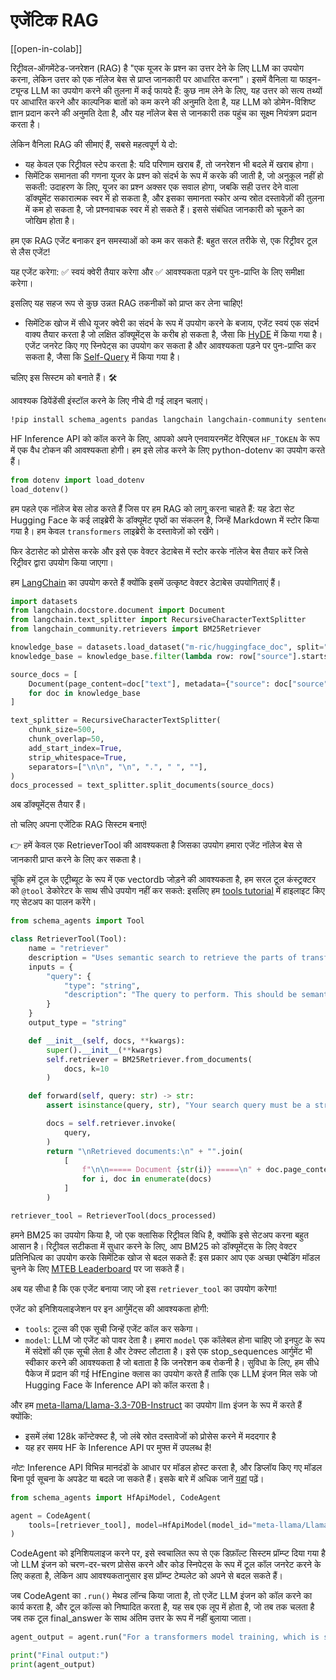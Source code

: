 <!--Copyright 2024 The HuggingFace Team. All rights reserved.

Licensed under the Apache License, Version 2.0 (the "License"); you may not use this file except in compliance with
the License. You may obtain a copy of the License at

http://www.apache.org/licenses/LICENSE-2.0

Unless required by applicable law or agreed to in writing, software distributed under the License is distributed on
an "AS IS" BASIS, WITHOUT WARRANTIES OR CONDITIONS OF ANY KIND, either express or implied. See the License for the
specific language governing permissions and limitations under the License.

⚠️ Note that this file is in Markdown but contain specific syntax for our doc-builder (similar to MDX) that may not be
rendered properly in your Markdown viewer.

-->
# एजेंटिक RAG

[[open-in-colab]]

रिट्रीवल-ऑगमेंटेड-जनरेशन (RAG) है "एक यूजर के प्रश्न का उत्तर देने के लिए LLM का उपयोग करना, लेकिन उत्तर को एक नॉलेज बेस से प्राप्त जानकारी पर आधारित करना"। इसमें वैनिला या फाइन-ट्यून्ड LLM का उपयोग करने की तुलना में कई फायदे हैं: कुछ नाम लेने के लिए, यह उत्तर को सत्य तथ्यों पर आधारित करने और काल्पनिक बातों को कम करने की अनुमति देता है, यह LLM को डोमेन-विशिष्ट ज्ञान प्रदान करने की अनुमति देता है, और यह नॉलेज बेस से जानकारी तक पहुंच का सूक्ष्म नियंत्रण प्रदान करता है।

लेकिन वैनिला RAG की सीमाएं हैं, सबसे महत्वपूर्ण ये दो:
- यह केवल एक रिट्रीवल स्टेप करता है: यदि परिणाम खराब हैं, तो जनरेशन भी बदले में खराब होगा।
- सिमेंटिक समानता की गणना यूजर के प्रश्न को संदर्भ के रूप में करके की जाती है, जो अनुकूल नहीं हो सकती: उदाहरण के लिए, यूजर का प्रश्न अक्सर एक सवाल होगा, जबकि सही उत्तर देने वाला डॉक्यूमेंट सकारात्मक स्वर में हो सकता है, और इसका समानता स्कोर अन्य स्रोत दस्तावेज़ों की तुलना में कम हो सकता है, जो प्रश्नवाचक स्वर में हो सकते हैं। इससे संबंधित जानकारी को चूकने का जोखिम होता है।

हम एक RAG एजेंट बनाकर इन समस्याओं को कम कर सकते हैं: बहुत सरल तरीके से, एक रिट्रीवर टूल से लैस एजेंट!

यह एजेंट करेगा: ✅ स्वयं क्वेरी तैयार करेगा और ✅ आवश्यकता पड़ने पर पुनः-प्राप्ति के लिए समीक्षा करेगा।

इसलिए यह सहज रूप से कुछ उन्नत RAG तकनीकों को प्राप्त कर लेना चाहिए!
- सिमेंटिक खोज में सीधे यूजर क्वेरी का संदर्भ के रूप में उपयोग करने के बजाय, एजेंट स्वयं एक संदर्भ वाक्य तैयार करता है जो लक्षित डॉक्यूमेंट्स के करीब हो सकता है, जैसा कि [HyDE](https://huggingface.co/papers/2212.10496) में किया गया है।
एजेंट जनरेट किए गए स्निपेट्स का उपयोग कर सकता है और आवश्यकता पड़ने पर पुनः-प्राप्ति कर सकता है, जैसा कि [Self-Query](https://docs.llamaindex.ai/en/stable/examples/evaluation/RetryQuery/) में किया गया है।

चलिए इस सिस्टम को बनाते हैं। 🛠️

आवश्यक डिपेंडेंसी इंस्टॉल करने के लिए नीचे दी गई लाइन चलाएं।
```bash
!pip install schema_agents pandas langchain langchain-community sentence-transformers rank_bm25 --upgrade -q
```
HF Inference API को कॉल करने के लिए, आपको अपने एनवायरनमेंट वेरिएबल `HF_TOKEN` के रूप में एक वैध टोकन की आवश्यकता होगी।
हम इसे लोड करने के लिए python-dotenv का उपयोग करते हैं।
```py
from dotenv import load_dotenv
load_dotenv()
```

हम पहले एक नॉलेज बेस लोड करते हैं जिस पर हम RAG को लागू करना चाहते हैं: यह डेटा सेट Hugging Face के कई लाइब्रेरी के डॉक्यूमेंट पृष्ठों का संकलन है, जिन्हें Markdown में स्टोर किया गया है। हम केवल `transformers` लाइब्रेरी के दस्तावेज़ों को रखेंगे।

फिर डेटासेट को प्रोसेस करके और इसे एक वेक्टर डेटाबेस में स्टोर करके नॉलेज बेस तैयार करें जिसे रिट्रीवर द्वारा उपयोग किया जाएगा।

हम [LangChain](https://python.langchain.com/docs/introduction/) का उपयोग करते हैं क्योंकि इसमें उत्कृष्ट वेक्टर डेटाबेस उपयोगिताएं हैं।

```py
import datasets
from langchain.docstore.document import Document
from langchain.text_splitter import RecursiveCharacterTextSplitter
from langchain_community.retrievers import BM25Retriever

knowledge_base = datasets.load_dataset("m-ric/huggingface_doc", split="train")
knowledge_base = knowledge_base.filter(lambda row: row["source"].startswith("huggingface/transformers"))

source_docs = [
    Document(page_content=doc["text"], metadata={"source": doc["source"].split("/")[1]})
    for doc in knowledge_base
]

text_splitter = RecursiveCharacterTextSplitter(
    chunk_size=500,
    chunk_overlap=50,
    add_start_index=True,
    strip_whitespace=True,
    separators=["\n\n", "\n", ".", " ", ""],
)
docs_processed = text_splitter.split_documents(source_docs)
```

अब डॉक्यूमेंट्स तैयार हैं।

तो चलिए अपना एजेंटिक RAG सिस्टम बनाएं!

👉 हमें केवल एक RetrieverTool की आवश्यकता है जिसका उपयोग हमारा एजेंट नॉलेज बेस से जानकारी प्राप्त करने के लिए कर सकता है।

चूंकि हमें टूल के एट्रीब्यूट के रूप में एक vectordb जोड़ने की आवश्यकता है, हम सरल टूल कंस्ट्रक्टर को `@tool` डेकोरेटर के साथ सीधे उपयोग नहीं कर सकते: इसलिए हम [tools tutorial](../tutorials/tools) में हाइलाइट किए गए सेटअप का पालन करेंगे।

```py
from schema_agents import Tool

class RetrieverTool(Tool):
    name = "retriever"
    description = "Uses semantic search to retrieve the parts of transformers documentation that could be most relevant to answer your query."
    inputs = {
        "query": {
            "type": "string",
            "description": "The query to perform. This should be semantically close to your target documents. Use the affirmative form rather than a question.",
        }
    }
    output_type = "string"

    def __init__(self, docs, **kwargs):
        super().__init__(**kwargs)
        self.retriever = BM25Retriever.from_documents(
            docs, k=10
        )

    def forward(self, query: str) -> str:
        assert isinstance(query, str), "Your search query must be a string"

        docs = self.retriever.invoke(
            query,
        )
        return "\nRetrieved documents:\n" + "".join(
            [
                f"\n\n===== Document {str(i)} =====\n" + doc.page_content
                for i, doc in enumerate(docs)
            ]
        )

retriever_tool = RetrieverTool(docs_processed)
```
हमने BM25 का उपयोग किया है, जो एक क्लासिक रिट्रीवल विधि है,  क्योंकि इसे सेटअप करना बहुत आसान है।
रिट्रीवल सटीकता में सुधार करने के लिए, आप BM25 को डॉक्यूमेंट्स के लिए वेक्टर प्रतिनिधित्व का उपयोग करके सिमेंटिक खोज से बदल सकते हैं: इस प्रकार आप एक अच्छा एम्बेडिंग मॉडल चुनने के लिए [MTEB Leaderboard](https://huggingface.co/spaces/mteb/leaderboard) पर जा सकते हैं।

अब यह सीधा है कि एक एजेंट बनाया जाए जो इस `retriever_tool` का उपयोग करेगा!


एजेंट को इनिशियलाइजेशन पर इन आर्गुमेंट्स की आवश्यकता होगी:
- `tools`: टूल्स की एक सूची जिन्हें एजेंट कॉल कर सकेगा।
- `model`: LLM जो एजेंट को पावर देता है।
हमारा `model` एक कॉलेबल होना चाहिए जो इनपुट के रूप में संदेशों की एक सूची लेता है और टेक्स्ट लौटाता है। इसे एक stop_sequences आर्गुमेंट भी स्वीकार करने की आवश्यकता है जो बताता है कि जनरेशन कब रोकनी है। सुविधा के लिए, हम सीधे पैकेज में प्रदान की गई HfEngine क्लास का उपयोग करते हैं ताकि एक LLM इंजन मिल सके जो Hugging Face के Inference API को कॉल करता है।

और हम [meta-llama/Llama-3.3-70B-Instruct](meta-llama/Llama-3.3-70B-Instruct) का उपयोग llm इंजन के रूप में करते हैं क्योंकि:
- इसमें लंबा 128k कॉन्टेक्स्ट है, जो लंबे स्रोत दस्तावेजों को प्रोसेस करने में मददगार है
- यह हर समय HF के Inference API पर मुफ्त में उपलब्ध है!

_नोट:_ Inference API विभिन्न मानदंडों के आधार पर मॉडल होस्ट करता है, और डिप्लॉय किए गए मॉडल बिना पूर्व सूचना के अपडेट या बदले जा सकते हैं। इसके बारे में अधिक जानें [यहां](https://huggingface.co/docs/api-inference/supported-models) पढ़ें।

```py
from schema_agents import HfApiModel, CodeAgent

agent = CodeAgent(
    tools=[retriever_tool], model=HfApiModel(model_id="meta-llama/Llama-3.3-70B-Instruct"), max_steps=4, verbosity_level=2
)
```

CodeAgent को इनिशियलाइज करने पर, इसे स्वचालित रूप से एक डिफ़ॉल्ट सिस्टम प्रॉम्प्ट दिया गया है जो LLM इंजन को चरण-दर-चरण प्रोसेस करने और कोड स्निपेट्स के रूप में टूल कॉल जनरेट करने के लिए कहता है, लेकिन आप आवश्यकतानुसार इस प्रॉम्प्ट टेम्पलेट को अपने से बदल सकते हैं।

जब CodeAgent का `.run()` मेथड लॉन्च किया जाता है, तो एजेंट LLM इंजन को कॉल करने का कार्य करता है, और टूल कॉल्स को निष्पादित करता है, यह सब एक लूप में होता है, जो तब तक चलता है जब तक टूल final_answer के साथ अंतिम उत्तर के रूप में नहीं बुलाया जाता।

```py
agent_output = agent.run("For a transformers model training, which is slower, the forward or the backward pass?")

print("Final output:")
print(agent_output)
```


